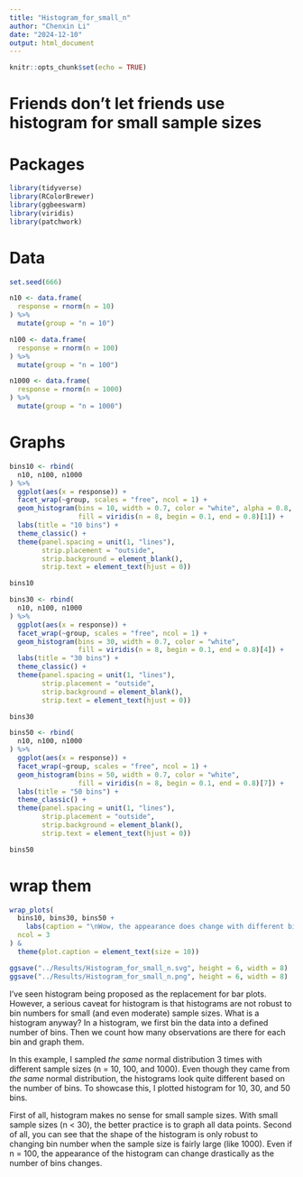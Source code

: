 ---
title: "Histogram_for_small_n"
author: "Chenxin Li"
date: "2024-12-10"
output: html_document
---

```{r setup, include=FALSE}
knitr::opts_chunk$set(echo = TRUE)
```

# Friends don't let friends use histogram for small sample sizes 

# Packages
```{r}
library(tidyverse)
library(RColorBrewer)
library(ggbeeswarm)
library(viridis)
library(patchwork)
```

# Data
```{r}
set.seed(666)
```

```{r}
n10 <- data.frame(
  response = rnorm(n = 10)
) %>% 
  mutate(group = "n = 10")

n100 <- data.frame(
  response = rnorm(n = 100)
) %>% 
  mutate(group = "n = 100")

n1000 <- data.frame(
  response = rnorm(n = 1000)
) %>% 
  mutate(group = "n = 1000")
```

# Graphs
```{r}
bins10 <- rbind(
  n10, n100, n1000
) %>% 
  ggplot(aes(x = response)) +
  facet_wrap(~group, scales = "free", ncol = 1) +
  geom_histogram(bins = 10, width = 0.7, color = "white", alpha = 0.8, 
                 fill = viridis(n = 8, begin = 0.1, end = 0.8)[1]) +
  labs(title = "10 bins") +
  theme_classic() + 
  theme(panel.spacing = unit(1, "lines"),
        strip.placement = "outside",
        strip.background = element_blank(),
        strip.text = element_text(hjust = 0)) 

bins10
```

```{r}
bins30 <- rbind(
  n10, n100, n1000
) %>% 
  ggplot(aes(x = response)) +
  facet_wrap(~group, scales = "free", ncol = 1) +
  geom_histogram(bins = 30, width = 0.7, color = "white",
                 fill = viridis(n = 8, begin = 0.1, end = 0.8)[4]) +
  labs(title = "30 bins") +
  theme_classic() + 
  theme(panel.spacing = unit(1, "lines"),
        strip.placement = "outside",
        strip.background = element_blank(),
        strip.text = element_text(hjust = 0)) 

bins30
```

```{r}
bins50 <- rbind(
  n10, n100, n1000
) %>% 
  ggplot(aes(x = response)) +
  facet_wrap(~group, scales = "free", ncol = 1) +
  geom_histogram(bins = 50, width = 0.7, color = "white",
                 fill = viridis(n = 8, begin = 0.1, end = 0.8)[7]) +
  labs(title = "50 bins") +
  theme_classic() + 
  theme(panel.spacing = unit(1, "lines"),
        strip.placement = "outside",
        strip.background = element_blank(),
        strip.text = element_text(hjust = 0))

bins50
```

# wrap them
```{r}
wrap_plots(
  bins10, bins30, bins50 +
    labs(caption = "\nWow, the appearance does change with different bin numbers."),
  ncol = 3
) &
  theme(plot.caption = element_text(size = 10))

ggsave("../Results/Histogram_for_small_n.svg", height = 6, width = 8)
ggsave("../Results/Histogram_for_small_n.png", height = 6, width = 8)
```
I've seen histogram being proposed as the replacement for bar plots. 
However, a serious caveat for histogram is that histograms are not robust to bin numbers for small (and even moderate) sample sizes. 
What is a histogram anyway? In a histogram, we first bin the data into a defined number of bins.
Then we count how many observations are there for each bin and graph them. 

In this example, I sampled _the same_ normal distribution 3 times with different sample sizes (n = 10, 100, and 1000).
Even though they came from _the same_ normal distribution, the histograms look quite different based on the number of bins. 
To showcase this, I plotted histogram for 10, 30, and 50 bins. 

First of all, histogram makes no sense for small sample sizes. With small sample sizes (n < 30), the better practice is to graph all data points. 
Second of all, you can see that the shape of the histogram is only robust to changing bin number when the sample size is fairly large (like 1000).
Even if n = 100, the appearance of the histogram can change drastically as the number of bins changes. 

